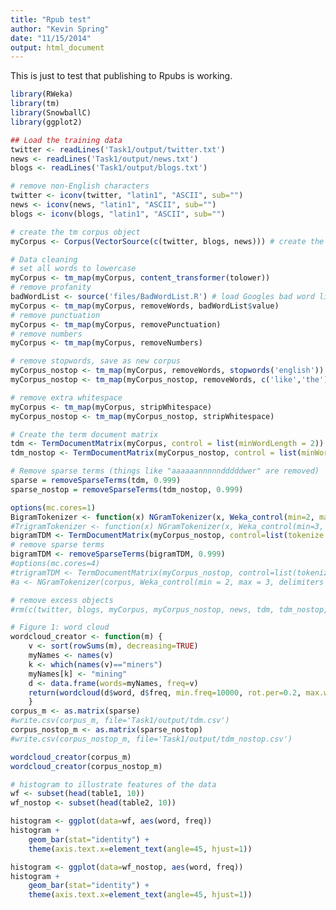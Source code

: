 ```yaml
---
title: "Rpub test"
author: "Kevin Spring"
date: "11/15/2014"
output: html_document
---
```


This is just to test that publishing to Rpubs is working.

```r
library(RWeka)
library(tm)
library(SnowballC)
library(ggplot2)

## Load the training data
twitter <- readLines('Task1/output/twitter.txt')
news <- readLines('Task1/output/news.txt')
blogs <- readLines('Task1/output/blogs.txt')

# remove non-English characters
twitter <- iconv(twitter, "latin1", "ASCII", sub="")
news <- iconv(news, "latin1", "ASCII", sub="")
blogs <- iconv(blogs, "latin1", "ASCII", sub="")

# create the tm corpus object
myCorpus <- Corpus(VectorSource(c(twitter, blogs, news))) # create the corpus

# Data cleaning
# set all words to lowercase
myCorpus <- tm_map(myCorpus, content_transformer(tolower))
# remove profanity
badWordList <- source('files/BadWordList.R') # load Googles bad word list
myCorpus <- tm_map(myCorpus, removeWords, badWordList$value)
# remove punctuation
myCorpus <- tm_map(myCorpus, removePunctuation)
# remove numbers
myCorpus <- tm_map(myCorpus, removeNumbers)

# remove stopwords, save as new corpus
myCorpus_nostop <- tm_map(myCorpus, removeWords, stopwords('english'))
myCorpus_nostop <- tm_map(myCorpus_nostop, removeWords, c('like','the')) # remove like as a stopword

# remove extra whitespace
myCorpus <- tm_map(myCorpus, stripWhitespace)
myCorpus_nostop <- tm_map(myCorpus_nostop, stripWhitespace)

# Create the term document matrix
tdm <- TermDocumentMatrix(myCorpus, control = list(minWordLength = 2))
tdm_nostop <- TermDocumentMatrix(myCorpus_nostop, control = list(minWordLength = 2))

# Remove sparse terms (things like "aaaaaannnnndddddwer" are removed)
sparse = removeSparseTerms(tdm, 0.999)
sparse_nostop = removeSparseTerms(tdm_nostop, 0.999)

options(mc.cores=1)
BigramTokenizer <- function(x) NGramTokenizer(x, Weka_control(min=2, max=2))
#TrigramTokenizer <- function(x) NGramTokenizer(x, Weka_control(min=3, max=3))
bigramTDM <- TermDocumentMatrix(myCorpus_nostop, control=list(tokenize = BigramTokenizer))
# remove sparse terms
bigramTDM <- removeSparseTerms(bigramTDM, 0.999)
#options(mc.cores=4)
#trigramTDM <- TermDocumentMatrix(myCorpus_nostop, control=list(tokenize = TrigramTokenizer))
#a <- NGramTokenizer(corpus, Weka_control(min = 2, max = 3, delimiters = " \\r\\n\\t"))

# remove excess objects
#rm(c(twitter, blogs, myCorpus, myCorpus_nostop, news, tdm, tdm_nostop, badWordList ))
```

```r
# Figure 1: word cloud
wordcloud_creator <- function(m) {
    v <- sort(rowSums(m), decreasing=TRUE)
    myNames <- names(v)
    k <- which(names(v)=="miners")
    myNames[k] <- "mining"
    d <- data.frame(words=myNames, freq=v)
    return(wordcloud(d$word, d$freq, min.freq=10000, rot.per=0.2, max.words=100, scale=c(5, .1), colors=brewer.pal(6, 'Dark2')))
    }
corpus_m <- as.matrix(sparse)
#write.csv(corpus_m, file='Task1/output/tdm.csv')
corpus_nostop_m <- as.matrix(sparse_nostop)
#write.csv(corpus_nostop_m, file='Task1/output/tdm_nostop.csv')

wordcloud_creator(corpus_m)
wordcloud_creator(corpus_nostop_m)
```


```r
# histogram to illustrate features of the data
wf <- subset(head(table1, 10))
wf_nostop <- subset(head(table2, 10))

histogram <- ggplot(data=wf, aes(word, freq))
histogram + 
    geom_bar(stat="identity") +
    theme(axis.text.x=element_text(angle=45, hjust=1))

histogram <- ggplot(data=wf_nostop, aes(word, freq))
histogram + 
    geom_bar(stat="identity") +
    theme(axis.text.x=element_text(angle=45, hjust=1))
```